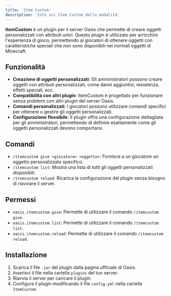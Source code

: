 ```yaml
---
title: 'Item Custom'
description: 'Info sui Item Custom della modalità'
---
```


**ItemCustom** è un plugin per il server Oasis che permette di creare oggetti personalizzati con attributi unici. Questo plugin è utilizzato per arricchire l'esperienza di gioco, permettendo ai giocatori di ottenere oggetti con caratteristiche speciali che non sono disponibili nei normali oggetti di Minecraft.

## Funzionalità

- **Creazione di oggetti personalizzati**: Gli amministratori possono creare oggetti con attributi personalizzati, come danni aggiuntivi, resistenza, effetti speciali, ecc.
- **Compatibilità con altri plugin**: ItemCustom è progettato per funzionare senza problemi con altri plugin del server Oasis.
- **Comandi personalizzati**: I giocatori possono utilizzare comandi specifici per ottenere o gestire gli oggetti personalizzati.
- **Configurazione flessibile**: Il plugin offre una configurazione dettagliata per gli amministratori, permettendo di definire esattamente come gli oggetti personalizzati devono comportarsi.

## Comandi

- `/itemcustom give <giocatore> <oggetto>`: Fornisce a un giocatore un oggetto personalizzato specifico.
- `/itemcustom list`: Mostra una lista di tutti gli oggetti personalizzati disponibili.
- `/itemcustom reload`: Ricarica la configurazione del plugin senza bisogno di riavviare il server.

## Permessi

- `oasis.itemcustom.give`: Permette di utilizzare il comando `/itemcustom give`.
- `oasis.itemcustom.list`: Permette di utilizzare il comando `/itemcustom list`.
- `oasis.itemcustom.reload`: Permette di utilizzare il comando `/itemcustom reload`.

## Installazione

1. Scarica il file `.jar` del plugin dalla pagina ufficiale di Oasis.
2. Inserisci il file nella cartella `plugins` del tuo server.
3. Riavvia il server per caricare il plugin.
4. Configura il plugin modificando il file `config.yml` nella cartella `ItemCustom`.